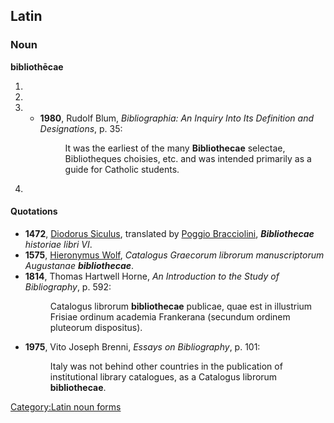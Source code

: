 ==Latin==

===Noun===
'''bibliothēcae'''

# {{inflection of|bibliotheca|bibliothēca|gen|s}}
# {{inflection of|bibliotheca|bibliothēca|dat|s}}
# {{inflection of|bibliotheca|bibliothēca|nom|p}}
#*'''1980''', Rudolf Blum, ''Bibliographia: An Inquiry Into Its Definition and Designations'', p. 35:
#*:It was the earliest of the many '''Bibliothecae''' selectae, Bibliotheques choisies, etc. and was intended primarily as a guide for Catholic students.
# {{inflection of|bibliotheca|bibliothēca|voc|p}}

====Quotations====
*'''1472''', [[w:Diodorus Siculus|Diodorus Siculus]], translated by [[w:Gian Francesco Poggio Bracciolini|Poggio Bracciolini]], '''''Bibliothecae''' historiae libri VI''.
*'''1575''', [[w:Hieronymus Wolf|Hieronymus Wolf]], ''Catalogus Graecorum librorum manuscriptorum Augustanae '''bibliothecae'''''.
*'''1814''', Thomas Hartwell Horne, ''An Introduction to the Study of Bibliography'', p. 592:
*:Catalogus librorum '''bibliothecae''' publicae, quae est in illustrium Frisiae ordinum academia  Frankerana (secundum ordinem pluteorum dispositus).
*'''1975''', Vito Joseph Brenni, ''Essays on Bibliography'', p. 101:
*:Italy was not behind other countries in the publication of institutional library catalogues, as a Catalogus librorum '''bibliothecae'''.

[[Category:Latin noun forms]]